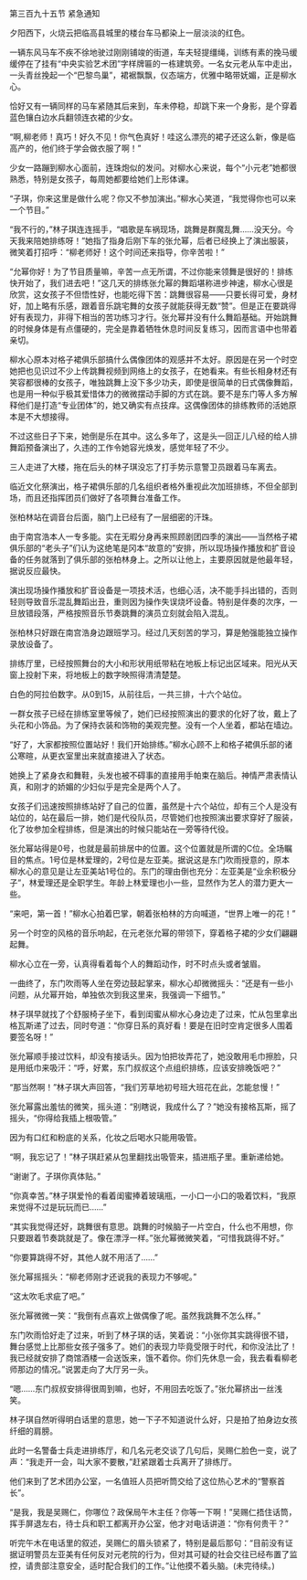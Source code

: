

第三百九十五节 紧急通知

夕阳西下，火烧云把临高县城里的楼台车马都染上一层淡淡的红色。

一辆东风马车不疾不徐地驶过刚刚铺竣的街道，车夫轻提缰绳，训练有素的挽马缓缓停在了挂有“中央实验艺术团”字样牌匾的一栋建筑旁。一名女元老从车中走出，一头青丝挽起一个“巴黎鸟巢”，裙裾飘飘，仪态端方，优雅中略带妩媚，正是柳水心。

恰好又有一辆同样的马车紧随其后来到，车未停稳，却跳下来一个身影，是个穿着蓝色镶白边水兵翻领连衣裙的少女。

“啊,柳老师！真巧！好久不见！你气色真好！哇这么漂亮的裙子还这么新，像是临高产的，他们终于学会做衣服了啊！”

少女一路蹦到柳水心面前，连珠炮似的发问。对柳水心来说，每个“小元老”她都很熟悉，特别是女孩子，每周她都要给她们上形体课。

“子琪，你来这里是做什么呢？你又不参加演出。”柳水心笑道，“我觉得你也可以来一个节目。”

“我不行的，”林子琪连连摇手，“唱歌是车祸现场，跳舞是群魔乱舞……没天分。今天我来陪她排练呀！”她指了指身后刚下车的张允幂，后者已经换上了演出服装，微笑着打招呼：“柳老师好！这个时间还来指导，你辛苦啦！”

“允幂你好！为了节目质量嘛，辛苦一点无所谓，不过你能来领舞是很好的！排练快开始了，我们进去吧！”这几天的排练张允幂的舞蹈堪称进步神速，柳水心很是欣赏，这女孩子不但悟性好，也能吃得下苦：跳舞很容易――只要长得可爱，身材好，加上略有乐感，跟着音乐跳宅舞的女孩子就能获得无数“赞”。但是正在要跳得好有表现力，非得下相当的苦功练习才行。张允幂并没有什么舞蹈基础。开始跳舞的时候身体是有点僵硬的，完全是靠着牺牲休息时间反复练习，因而言语中也带着亲切。

柳水心原本对格子裙俱乐部搞什么偶像团体的观感并不太好。原因是在另一个时空她把也见识过不少上传跳舞视频到网络上的女孩子，在她看来。有些长相身材还有笑容都很棒的女孩子，唯独跳舞上没下多少功夫，即使是很简单的日式偶像舞蹈，也是用一种似乎极其爱惜体力的微微摆动手脚的方式在跳。要不是东门等人多方解释他们是打造“专业团体”的，她又确实有点技痒。这偶像团体的排练教师的活她原本是不大想接得。

不过这些日子下来，她倒是乐在其中。这么多年了，这是头一回正儿八经的给人排舞蹈预备演出了，久违的工作令她容光焕发，感觉年轻了不少。

三人走进了大楼，拖在后头的林子琪没忘了打手势示意警卫员跟着马车离去。

临近文化祭演出，格子裙俱乐部的几名组织者格外重视此次加班排练，不但全部到场，而且还指挥团员们做好了各项舞台准备工作。

张柏林站在调音台后面，脑门上已经有了一层细密的汗珠。

由于南宫浩本人一专多能。实在无暇分身再来照顾剧团四季的演出――当然格子裙俱乐部的“老头子”们认为这绝笔是冈本“故意的”安排，所以现场操作播放和扩音设备的任务就落到了俱乐部的张柏林身上。之所以让他上，主要原因就是他最年轻，据说反应最快。

演出现场操作播放和扩音设备是一项技术活，也细心活，决不能手抖出错的，否则轻则导致音乐混乱舞蹈出丑，重则因为操作失误烧坏设备。特别是伴奏的次序，一旦放错段落，严格按照音乐节奏跳舞的演员立刻就会陷入混乱。

张柏林只好跟在南宫浩身边跟班学习。经过几天刻苦的学习，算是勉强能独立操作录放设备了。

排练厅里，已经按照舞台的大小和形状用纸带粘在地板上标记出区域来。阳光从天窗上投射下来，将地板上的数字映照得清清楚楚。

白色的阿拉伯数字。从0到15，从前往后，一共三排，十六个站位。

一群女孩子已经在排练室里等候了，她们已经按照演出的要求的化好了妆，戴上了头花和小饰品。为了保持衣装和饰物的美观完整。没有一个人坐着，都站在墙边。

“好了，大家都按照位置站好！我们开始排练。”柳水心顾不上和格子裙俱乐部的诸公寒暄，从更衣室里出来就直接进入了状态。

她换上了紧身衣和舞鞋，头发也被不碍事的直接用手帕束在脑后。神情严肃表情认真，和刚才的娇媚的少妇似乎是完全是两个人了。

女孩子们迅速按照排练站好了自己的位置，虽然是十六个站位，却有三个人是没有站位的，站在最后一排，她们是代役队员，尽管她们也按照演出要求穿好了服装，化了妆参加全程排练，但是演出的时候只能站在一旁等待代役。

张允幂站得是0号，也就是最前排居中的位置。这个位置就是所谓的C位。全场瞩目的焦点。1号位是林爱理的，2号位是左亚美。据说这是东门吹雨授意的，原本柳水心的意见是让左亚美站1号位的。东门的理由倒也充分：左亚美是“业余积极分子”，林爱理还是全职学生。年龄上林爱理也小一些，显然作为艺人的潜力更大一些。

“来吧，第一首！”柳水心拍着巴掌，朝着张柏林的方向喊道，“世界上唯一的花！”

另一个时空的风格的音乐响起，在元老张允幂的带领下，穿着格子裙的少女们翩翩起舞。

柳水心立在一旁，认真得看着每个人的舞蹈动作，时不时点头或者皱眉。

一曲终了，东门吹雨等人坐在旁边鼓起掌来，柳水心却微微摇头：“还是有一些小问题，从允幂开始，单独依次到我这里来，我强调一下细节。”

林子琪早就找了个舒服椅子坐下，看到闺蜜从柳水心身边走了过来，忙从包里拿出格瓦斯递了过去，同时夸道：“你穿日系的真好看！要是在旧时空肯定很多人围着要签名呀！”

张允幂顺手接过饮料，却没有接话头。因为怕把妆弄花了，她没敢用毛巾擦脸，只是用纸巾来吸汗：“呼，好累，东门叔叔这个点组织排练，应该安排晚饭吧？”

“那当然啊！”林子琪大声回答，“我们芳草地初号班大班花在此，怎能怠慢！”

张允幂露出羞怯的微笑，摇头道：“别瞎说，我成什么了？”她没有接格瓦斯，摇了摇头，“你得给我插上根吸管。”

因为有口红和粉底的关系，化妆之后喝水只能用吸管。

“啊，我忘记了！”林子琪赶紧从包里翻找出吸管来，插进瓶子里。重新递给她。

“谢谢了。子琪你真体贴。”

“你真幸苦。”林子琪爱怜的看着闺蜜捧着玻璃瓶，一小口一小口的吸着饮料，“我原来觉得不过是玩玩而已……”

“其实我觉得还好，跳舞很有意思。跳舞的时候脑子一片空白，什么也不用想，你只要跟着节奏跳就是了。像在漂浮一样。”张允幂微微笑着，“可惜我跳得不好。”

“你要算跳得不好，其他人就不用活了……”

张允幂摇摇头：“柳老师刚才还说我的表现力不够呢。”

“这太吹毛求疵了吧。”

张允幂微微一笑：“我倒有点喜欢上做偶像了呢。虽然我跳舞不怎么样。”

东门吹雨恰好走了过来，听到了林子琪的话，笑着说：“小张你其实跳得很不错，舞台感觉上比那些女孩子强多了。她们的表现力毕竟受限于时代，和你没法比了！我已经就安排了商馆酒楼一会送饭来，饿不着你。你们先休息一会，我去看看柳老师那边的情况。”说罢走向了大厅另一头。

“嗯……东门叔叔安排得很周到嘛，也好，不用回去吃饭了。”张允幂挤出一丝浅笑。

林子琪自然听得明白话里的意思，她一下子不知道说什么好，只是拍了拍身边女孩纤细的肩膀。

此时一名警备士兵走进排练厅，和几名元老交谈了几句后，吴赐仁脸色一变，说了声：“我走开一会，叫大家不要散，”赶紧跟着士兵离开了排练厅。

他们来到了艺术团办公室，一名值班人员把听筒交给了这位热心艺术的“警察首长”。

“是我，我是吴赐仁，你哪位？政保局午木主任？你等一下啊！”吴赐仁捂住话筒，挥手屏退左右，待士兵和职工都离开办公室，他才对电话讲道：“你有何贵干？”

听完午木在电话里的叙述，吴赐仁的眉头锁紧了，特别是最后那句：“目前没有证据证明警员左亚美有任何反对元老院的行为，但对其可疑的社会交往已经布置了监控，请贵部注意安全，适时配合我们的工作。”让他摸不着头脑。(未完待续。)

